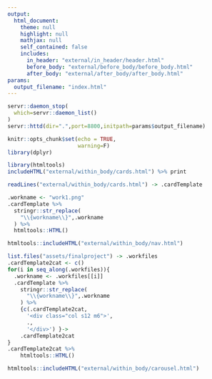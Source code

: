 ```yaml
---
output: 
  html_document:
    theme: null
    highlight: null
    mathjax: null
    self_contained: false
    includes:
      in_header: "external/in_header/header.html"
      before_body: "external/before_body/before_body.html"
      after_body: "external/after_body/after_body.html"
params:
  output_filename: "index.html"
---
```

```r
servr::daemon_stop(
  which=servr::daemon_list()
)
servr::httd(dir=".",port=8800,initpath=params$output_filename)
```

```r
knitr::opts_chunk$set(echo = TRUE,
                      warning=F)
library(dplyr)
```


<!--cards-->
```r
library(htmltools)
includeHTML("external/within_body/cards.html") %>% print
```

```r
readLines("external/within_body/cards.html") -> .cardTemplate
```


```r
.workname <- "work1.png"
.cardTemplate %>%
  stringr::str_replace(
    "\\{workname\\}",.workname
  ) %>%
  htmltools::HTML()
```

<!--nav bar-->
```r
htmltools::includeHTML("external/within_body/nav.html")
```


<!--cards algorithm starts-->
<div class="container">
<div class="row">
<!-- Page Content goes here -->
```r
list.files("assets/finalproject") -> .workfiles
.cardTemplate2cat <- c()
for(i in seq_along(.workfiles)){
  .workname <- .workfiles[[i]]
  .cardTemplate %>%
    stringr::str_replace(
      "\\{workname\\}",.workname
    ) %>%
    {c(.cardTemplate2cat,
      '<div class="col s12 m6">',
      .,
      '</div>') }->
    .cardTemplate2cat
}
.cardTemplate2cat %>%
    htmltools::HTML()  
```
</div>

<div class="row">
```r
htmltools::includeHTML("external/within_body/carousel.html")
```

</div>
</div>


